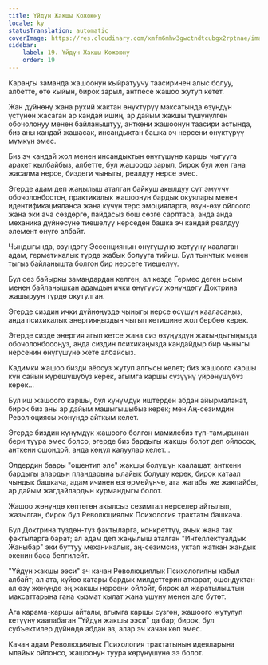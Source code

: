 ```yaml
---
title: Үйдүн Жакшы Кожоюну
locale: ky
statusTranslation: automatic
coverImage: https://res.cloudinary.com/xmfm6mhw3gwctndtcubgx2rptnae/image/upload/v1740468922/small_cover_tratado_de_psicologia_revolucionaria_a4c0dca4e0.webp
sidebar:
    label: 19. Үйдүн Жакшы Кожоюну
    order: 19
---
```

Караңгы заманда жашоонун кыйратуучу таасиринен алыс болуу, албетте, өтө кыйын, бирок зарыл, антпесе жашоо жутуп кетет.

Жан дүйнөнү жана рухий жактан өнүктүрүү максатында өзүңдүн үстүнөн жасаган ар кандай ишиң, ар дайым жакшы түшүнүлгөн обочолонуу менен байланыштуу, анткени жашоонун таасири астында, биз аны кандай жашасак, инсандыктан башка эч нерсени өнүктүрүү мүмкүн эмес.

Биз эч кандай жол менен инсандыктын өнүгүшүнө каршы чыгууга аракет кылбайбыз, албетте, бул жашоодо зарыл, бирок бул жөн гана жасалма нерсе, биздеги чыныгы, реалдуу нерсе эмес.

Эгерде адам деп жаңылыш аталган байкуш акылдуу сүт эмүүчү обочолонбостон, практикалык жашоонун бардык окуялары менен идентификацияланса жана күчүн терс эмоцияларга, өзүн-өзү ойлоого жана эки ача сөздөргө, пайдасыз бош сөзгө сарптаса, анда анда механика дүйнөсүнө тиешелүү нерседен башка эч кандай реалдуу элемент өнүгө албайт.

Чындыгында, өзүндөгү Эссенциянын өнүгүшүнө жетүүнү каалаган адам, герметикалык түрдө жабык болууга тийиш. Бул тынчтык менен тыгыз байланышта болгон бир нерсеге тиешелүү.

Бул сөз байыркы замандардан келген, ал кезде Гермес деген ысым менен байланышкан адамдын ички өнүгүүсү жөнүндөгү Доктрина жашыруун түрдө окутулган.

Эгерде сиздин ички дүйнөңүздө чыныгы нерсе өсүшүн кааласаңыз, анда психикалык энергияңыздын чыгып кетишине жол бербөө керек.

Эгерде сизде энергия агып кетсе жана сиз өзүңүздүн жакындыгыңызда обочолонбосоңуз, анда сиздин психикаңызда кандайдыр бир чыныгы нерсенин өнүгүшүнө жете албайсыз.

Кадимки жашоо бизди аёосуз жутуп алгысы келет; биз жашоого каршы күн сайын күрөшүшүбүз керек, агымга каршы сүзүүнү үйрөнүшүбүз керек...

Бул иш жашоого каршы, бул күнүмдүк иштерден абдан айырмаланат, бирок биз аны ар дайым машыгышыбыз керек; мен Аң-сезимдин Революциясы жөнүндө айткым келет.

Эгерде биздин күнүмдүк жашоого болгон мамилебиз түп-тамырынан бери туура эмес болсо, эгерде биз бардыгы жакшы болот деп ойлосок, анткени ошондой, анда көңүл калуулар келет...

Элдердин баары "ошентип эле" жакшы болушун каалашат, анткени бардыгы алардын пландарына ылайык болушу керек, бирок катаал чындык башкача, адам ичинен өзгөрмөйүнчө, ага жагабы же жакпайбы, ар дайым жагдайлардын курмандыгы болот.

Жашоо жөнүндө көптөгөн акылсыз сезимтал нерселер айтылып, жазылган, бирок бул Революциялык Психология трактаты башкача.

Бул Доктрина түздөн-түз фактыларга, конкреттүү, ачык жана так фактыларга барат; ал адам деп жаңылыш аталган "Интеллектуалдык Жаныбар" эки буттуу механикалык, аң-сезимсиз, уктап жаткан жандык экенин баса белгилейт.

"Үйдүн жакшы ээси" эч качан Революциялык Психологияны кабыл албайт; ал ата, күйөө катары бардык милдеттерин аткарат, ошондуктан ал өзү жөнүндө эң жакшы нерсени ойлойт, бирок ал жаратылыштын максаттарына гана кызмат кылат жана ушуну менен эле бүтөт.

Ага карама-каршы айталы, агымга каршы сүзгөн, жашоого жутулуп кетүүнү каалабаган "Үйдүн жакшы ээси" да бар; бирок, бул субъектилер дүйнөдө абдан аз, алар эч качан көп эмес.

Качан адам Революциялык Психология трактатынын идеяларына ылайык ойлонсо, жашоонун туура көрүнүшүнө ээ болот.

